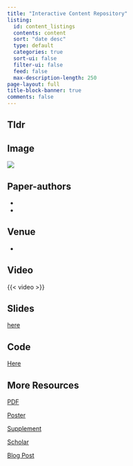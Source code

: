```yaml
---
title: "Interactive Content Repository"
listing:
  id: content_listings
  contents: content
  sort: "date desc"
  type: default
  categories: true
  sort-ui: false
  filter-ui: false
  feed: false
  max-description-length: 250
page-layout: full
title-block-banner: true
comments: false
---
```


## Tldr 

<a-short-paragraph-describing-your-work>

## Image  

![](<link-for-your-image>)

## Paper-authors
- [<author-1-name>](<link-for-author-1-page-or-scholar>)
- [<author-2-name>](<link-for-author-2-page-or-scholar>)

## Venue
- [<venue-name>](<link-for-venue>)

## Video   

{{< video <link-for-video> >}}

## Slides
[here](link-for-slides)

## Code
[Here](<link-for-repo>)

## More Resources

[PDF](<link-for-pdf>)

[Poster](<link-for-poster>)

[Supplement](<link-for-supplement.)

[Scholar](<link-for-scholar>)

[Blog Post](../../posts/<name-of-related-blog-post>/)